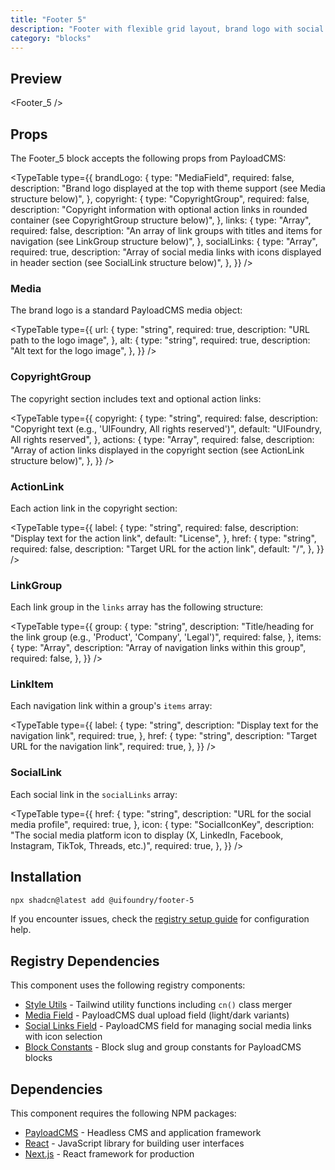 ```yaml
---
title: "Footer 5"
description: "Footer with flexible grid layout, brand logo with social icons, grouped navigation links, and rounded copyright section"
category: "blocks"
---
```


## Preview

<Footer_5 />

## Props

The Footer_5 block accepts the following props from PayloadCMS:

<TypeTable
  type={{
    brandLogo: {
      type: "MediaField",
      required: false,
      description: "Brand logo displayed at the top with theme support (see Media structure below)",
    },
    copyright: {
      type: "CopyrightGroup",
      required: false,
      description: "Copyright information with optional action links in rounded container (see CopyrightGroup structure below)",
    },
    links: {
      type: "Array<LinkGroup>",
      required: false,
      description: "An array of link groups with titles and items for navigation (see LinkGroup structure below)",
    },
    socialLinks: {
      type: "Array<SocialLink>",
      required: true,
      description: "Array of social media links with icons displayed in header section (see SocialLink structure below)",
    },
  }}
/>

### Media

The brand logo is a standard PayloadCMS media object:

<TypeTable
  type={{
    url: {
      type: "string",
      required: true,
      description: "URL path to the logo image",
    },
    alt: {
      type: "string",
      required: true,
      description: "Alt text for the logo image",
    },
  }}
/>

### CopyrightGroup

The copyright section includes text and optional action links:

<TypeTable
  type={{
    copyright: {
      type: "string",
      required: false,
      description: "Copyright text (e.g., 'UIFoundry, All rights reserved')",
      default: "UIFoundry, All rights reserved",
    },
    actions: {
      type: "Array<ActionLink>",
      required: false,
      description: "Array of action links displayed in the copyright section (see ActionLink structure below)",
    },
  }}
/>

### ActionLink

Each action link in the copyright section:

<TypeTable
  type={{
    label: {
      type: "string",
      required: false,
      description: "Display text for the action link",
      default: "License",
    },
    href: {
      type: "string",
      required: false,
      description: "Target URL for the action link",
      default: "/",
    },
  }}
/>

### LinkGroup

Each link group in the `links` array has the following structure:

<TypeTable
  type={{
    group: {
      type: "string",
      description: "Title/heading for the link group (e.g., 'Product', 'Company', 'Legal')",
      required: false,
    },
    items: {
      type: "Array<LinkItem>",
      description: "Array of navigation links within this group",
      required: false,
    },
  }}
/>

### LinkItem

Each navigation link within a group's `items` array:

<TypeTable
  type={{
    label: {
      type: "string",
      description: "Display text for the navigation link",
      required: true,
    },
    href: {
      type: "string",
      description: "Target URL for the navigation link",
      required: true,
    },
  }}
/>

### SocialLink

Each social link in the `socialLinks` array:

<TypeTable
  type={{
    href: {
      type: "string",
      description: "URL for the social media profile",
      required: true,
    },
    icon: {
      type: "SocialIconKey",
      description: "The social media platform icon to display (X, LinkedIn, Facebook, Instagram, TikTok, Threads, etc.)",
      required: true,
    },
  }}
/>

## Installation

```bash
npx shadcn@latest add @uifoundry/footer-5
```

If you encounter issues, check the [registry setup guide](/docs/registry-setup) for configuration help.

## Registry Dependencies

This component uses the following registry components:

- [Style Utils](/docs/lib/style-utils) - Tailwind utility functions including `cn()` class merger
- [Media Field](/docs/fields/media-field) - PayloadCMS dual upload field (light/dark variants)
- [Social Links Field](/docs/fields/social-links-field) - PayloadCMS field for managing social media links with icon selection
- [Block Constants](/docs/lib/block-constants) - Block slug and group constants for PayloadCMS blocks

## Dependencies

This component requires the following NPM packages:

- [PayloadCMS](https://github.com/payloadcms/payload) - Headless CMS and application framework
- [React](https://github.com/facebook/react) - JavaScript library for building user interfaces
- [Next.js](https://github.com/vercel/next.js) - React framework for production
